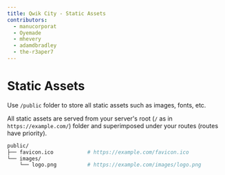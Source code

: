 ```yaml
---
title: Qwik City - Static Assets
contributors:
  - manucorporat
  - Oyemade
  - mhevery
  - adamdbradley
  - the-r3aper7
---
```


# Static Assets

Use `/public` folder to store all static assets such as images, fonts, etc.

All static assets are served from your server's root (`/` as in `https://example.com/`) folder and superimposed under your routes (routes have priority).

```bash
public/
├── favicon.ico           # https://example.com/favicon.ico
└── images/
    └── logo.png          # https://example.com/images/logo.png
```
